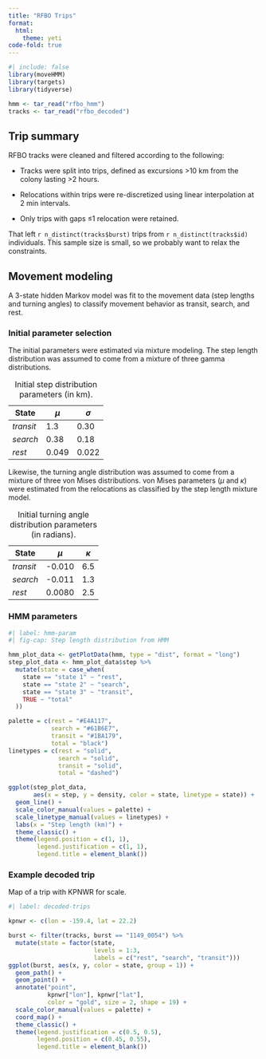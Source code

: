 ```yaml
---
title: "RFBO Trips"
format: 
  html:
    theme: yeti
code-fold: true
---
```


```r
#| include: false
library(moveHMM)
library(targets)
library(tidyverse)

hmm <- tar_read("rfbo_hmm")
tracks <- tar_read("rfbo_decoded")
```

## Trip summary

RFBO tracks were cleaned and filtered according to the following:

-   Tracks were split into trips, defined as excursions \>10 km from the colony lasting \>2 hours.

-   Relocations within trips were re-discretized using linear interpolation at 2 min intervals.

-   Only trips with gaps ≤1 relocation were retained.

That left `r n_distinct(tracks$burst)` trips from `r n_distinct(tracks$id)` individuals. This sample size is small, so we probably want to relax the constraints.

## Movement modeling

A 3-state hidden Markov model was fit to the movement data (step lengths and turning angles) to classify movement behavior as transit, search, and rest.

### Initial parameter selection

The initial parameters were estimated via mixture modeling. The step length distribution was assumed to come from a mixture of three gamma distributions.

| State      | $\mu$ | $\sigma$ |
|------------|-------|----------|
| *transit*  | 1.3   | 0.30     |
| *search*   | 0.38  | 0.18     |
| *rest*     | 0.049 | 0.022    |

: Initial step distribution parameters (in km).

Likewise, the turning angle distribution was assumed to come from a mixture of three von Mises distributions. von Mises parameters ($\mu$ and $\kappa$) were estimated from the relocations as classified by the step length mixture model.

| State      | $\mu$  | $\kappa$ |
|------------|--------|----------|
| *transit*  | -0.010 | 6.5      |
| *search*   | -0.011 | 1.3      |
| *rest*     | 0.0080 | 2.5      |

: Initial turning angle distribution parameters (in radians).

### HMM parameters

```r
#| label: hmm-param
#| fig-cap: Step length distribution from HMM

hmm_plot_data <- getPlotData(hmm, type = "dist", format = "long")
step_plot_data <- hmm_plot_data$step %>% 
  mutate(state = case_when(
    state == "state 1" ~ "rest",
    state == "state 2" ~ "search",
    state == "state 3" ~ "transit",
    TRUE ~ "total"
  ))

palette = c(rest = "#E4A117",
            search = "#61B6E7",
            transit = "#1BA179",
            total = "black")
linetypes = c(rest = "solid",
              search = "solid",
              transit = "solid",
              total = "dashed")

ggplot(step_plot_data, 
       aes(x = step, y = density, color = state, linetype = state)) +
  geom_line() +
  scale_color_manual(values = palette) +
  scale_linetype_manual(values = linetypes) +
  labs(x = "Step length (km)") +
  theme_classic() +
  theme(legend.position = c(1, 1),
        legend.justification = c(1, 1),
        legend.title = element_blank())
```

### Example decoded trip

Map of a trip with KPNWR for scale.

```r
#| label: decoded-trips

kpnwr <- c(lon = -159.4, lat = 22.2)

burst <- filter(tracks, burst == "1149_0054") %>% 
  mutate(state = factor(state, 
                        levels = 1:3, 
                        labels = c("rest", "search", "transit")))
ggplot(burst, aes(x, y, color = state, group = 1)) +
  geom_path() +
  geom_point() +
  annotate("point", 
           kpnwr["lon"], kpnwr["lat"], 
           color = "gold", size = 2, shape = 19) +
  scale_color_manual(values = palette) +
  coord_map() +
  theme_classic() +
  theme(legend.justification = c(0.5, 0.5),
        legend.position = c(0.45, 0.55),
        legend.title = element_blank())

```
